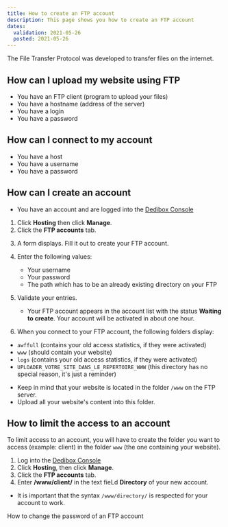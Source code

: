 ```yaml
---
title: How to create an FTP account
description: This page shows you how to create an FTP account 
dates:
  validation: 2021-05-26
  posted: 2021-05-26
---
```


The File Transfer Protocol was developed to transfer files on the internet.

## How can I upload my website using FTP 

<Message type="requirement">

  - You have an FTP client (program to upload your files)
  - You have a hostname (address of the server)
  - You have a login
  - You have a password

</Message>


## How can I connect to my account 

<Message type="requirement">

  - You have a host
  - You have a username
  - You have a password

</Message>

## How can I create an account 


<Message type="requirement">

  - You have an account and are logged into the [Dedibox Console](https://console.online.net)

</Message>

1. Click **Hosting** then click **Manage**.
2. Click the **FTP accounts** tab.

  <Lightbox src="scaleway_ftp_tab.png" alt="" />

3. A form displays. Fill it out to create your FTP account.
4. Enter the following values: 

    * Your username 
    * Your password 
    * The path which has to be an already existing directory on your FTP

    <Lightbox src="scaleway_ftpaccounts.png" alt="" />

5. Validate your entries.
  
    <Message type="note">

    - Your FTP account appears in the account list with the status **Waiting to create**. Your account will be activated in about one hour.

    </Message>

6. When you connect to your FTP account, the following folders display:   

* `awffull` (contains your old access statistics, if they were activated)
* `www` (should contain your website)
* `logs` (contains your old access statistics, if they were activated)
* `UPLOADER_VOTRE_SITE_DANS_LE_REPERTOIRE_WWW` (this directory has no special reason, it's just a reminder)

<Message type="important">

  - Keep in mind that your website is located in the folder `/www` on the FTP server. 
  - Upload all your website's content into this folder.

</Message>

## How to limit the access to an account 

To limit access to an account, you will have to create the folder you want to access (example: client) in the folder `www` (the one containing your website).

1. Log into the [Dedibox Console](https://console.online.net)
2. Click **Hosting**, then click **Manage**.
3. Click the **FTP accounts** tab.
4. Enter **/www/client/** in the text fieLd **Directory** of your new account.

<Message type="important">

  - It is important that the syntax `/www/directory/` is respected for your account to work.

</Message>

<Navigation title="See Also">
  <NextButton to="/webhosting/classic/how-to/change-ftp-account-password">How to change the password of an FTP account</NextButton>
</Navigation> 

